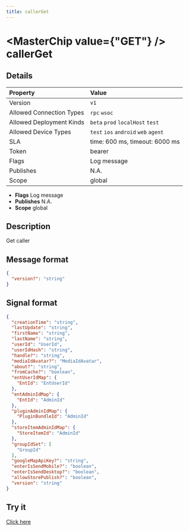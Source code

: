 ```yaml
---
title: callerGet
---
```



# <MasterChip value={"GET"} /> callerGet

## Details

| Property | Value | 
| :--- | :--- | 
| Version | `v1` |
| Allowed Connection Types | `rpc` `wsoc`  |
| Allowed Deployment Kinds | `beta` `prod` `localHost` `test`  |
| Allowed Device Types | `test` `ios` `android` `web` `agent`  |
| SLA | time: 600 ms, timeout: 6000 ms |
| Token | bearer |
| Flags | Log message |
| Publishes | N.A. |
| Scope | global |


- **Flags** Log message
- **Publishes** N.A.
- **Scope** global


## Description

Get caller

## Message format

```json
{
  "version?": "string"
}
```

## Signal format

```json
{
  "creationTime": "string",
  "lastUpdate": "string",
  "firstName": "string",
  "lastName": "string",
  "userId": "UserId",
  "userIdHash": "string",
  "handle?": "string",
  "mediaIdAvatar?": "MediaIdAvatar",
  "about?": "string",
  "fromCache?": "boolean",
  "entUserIdMap": {
    "EntId": "EntUserId"
  },
  "entAdminIdMap": {
    "EntId": "AdminId"
  },
  "pluginAdminIdMap": {
    "PluginBundleId": "AdminId"
  },
  "storeItemAdminIdMap": {
    "StoreItemId": "AdminId"
  },
  "groupIdSet": [
    "GroupId"
  ],
  "googleMapApiKey?": "string",
  "enterIsSendMobile?": "boolean",
  "enterIsSendDesktop?": "boolean",
  "allowStorePublish?": "boolean",
  "version": "string"
}
```

## Try it

[Click here](https://web.neome.ai/api?path=core_user_callerGet)

